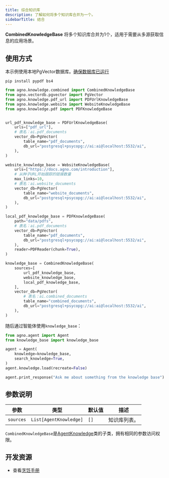 ```yaml
---
title: 综合知识库
description: 了解如何将多个知识库合并为一个。
sidebarTitle: 结合
---
```

**CombinedKnowledgeBase** 将多个知识库合并为1个，适用于需要从多源获取信息的应用场景。

## 使用方式

<Note>

本示例使用本地PgVector数据库。[确保数据库已运行](https://docs.agno.com/vectordb/pgvector)

</Note>

```shell
pip install pypdf bs4
```

```python knowledge_base.py
from agno.knowledge.combined import CombinedKnowledgeBase
from agno.vectordb.pgvector import PgVector
from agno.knowledge.pdf_url import PDFUrlKnowledgeBase
from agno.knowledge.website import WebsiteKnowledgeBase
from agno.knowledge.pdf import PDFKnowledgeBase


url_pdf_knowledge_base = PDFUrlKnowledgeBase(
    urls=["pdf_url"],
    # 表名：ai.pdf_documents
    vector_db=PgVector(
        table_name="pdf_documents",
        db_url="postgresql+psycopg://ai:ai@localhost:5532/ai",
    ),
)

website_knowledge_base = WebsiteKnowledgeBase(
    urls=["https://docs.agno.com/introduction"],
    # 从种子URL开始跟踪的链接数量
    max_links=10,
    # 表名：ai.website_documents
    vector_db=PgVector(
        table_name="website_documents",
        db_url="postgresql+psycopg://ai:ai@localhost:5532/ai",
    ),
)

local_pdf_knowledge_base = PDFKnowledgeBase(
    path="data/pdfs",
    # 表名：ai.pdf_documents
    vector_db=PgVector(
        table_name="pdf_documents",
        db_url="postgresql+psycopg://ai:ai@localhost:5532/ai",
    ),
    reader=PDFReader(chunk=True),
)

knowledge_base = CombinedKnowledgeBase(
    sources=[
        url_pdf_knowledge_base,
        website_knowledge_base,
        local_pdf_knowledge_base,
    ],
    vector_db=PgVector(
        # 表名：ai.combined_documents
        table_name="combined_documents",
        db_url="postgresql+psycopg://ai:ai@localhost:5532/ai",
    ),
)
```

随后通过智能体使用`knowledge_base`：

```python agent.py
from agno.agent import Agent
from knowledge_base import knowledge_base

agent = Agent(
    knowledge=knowledge_base,
    search_knowledge=True,
)
agent.knowledge.load(recreate=False)

agent.print_response("Ask me about something from the knowledge base")
```

## 参数说明

| 参数        | 类型                     | 默认值  | 描述                   |
| ----------- | ------------------------ | ------- | ---------------------- |
| `sources` | `List[AgentKnowledge]` | `[]`    | 知识库列表。            |

`CombinedKnowledgeBase`是[AgentKnowledge](/reference/knowledge/base)类的子类，拥有相同的参数访问权限。

## 开发资源

- 查看[烹饪手册](https://github.com/agno-agi/agno/blob/main/cookbook/agent_concepts/knowledge/combined_kb.py)